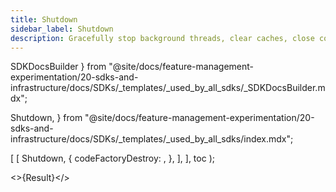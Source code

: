 ```yaml
---
title: Shutdown
sidebar_label: Shutdown
description: Gracefully stop background threads, clear caches, close connections, and flush data.
---
```


  SDKDocsBuilder
} from "@site/docs/feature-management-experimentation/20-sdks-and-infrastructure/docs/SDKs/_templates/_used_by_all_sdks/_SDKDocsBuilder.mdx";

  Shutdown,
} from "@site/docs/feature-management-experimentation/20-sdks-and-infrastructure/docs/SDKs/_templates/_used_by_all_sdks/index.mdx";



  [
    [
      Shutdown,
      {
        codeFactoryDestroy: <FactoryDestroy />,
      },
    ],
  ],
  toc
);

<>{Result}</>